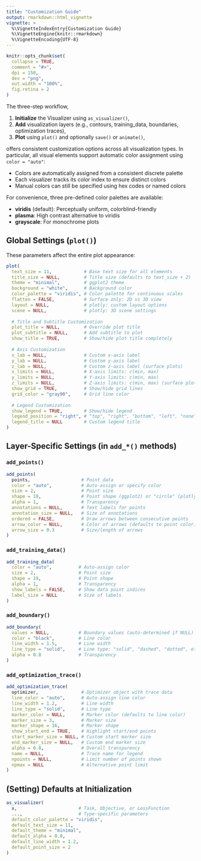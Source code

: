 ```yaml
---
title: "Customization Guide"
output: rmarkdown::html_vignette
vignette: >
  %\VignetteIndexEntry{Customization Guide}
  %\VignetteEngine{knitr::rmarkdown}
  %\VignetteEncoding{UTF-8}
---
```


```r
knitr::opts_chunk$set(
  collapse = TRUE,
  comment = "#>",
  dpi = 150,
  dev = "png",
  out.width = "100%",
  fig.retina = 2
)
```

The three-step workflow,

1. **Initialize** the Visualizer using `as_visualizer()`,
2. **Add** visualization layers (e.g., contours, training_data, boundaries, optimization traces),
3. **Plot** using `plot()` and optionally `save()` or `animate()`,

offers consistent customization options across all visualization types.
In particular, all visual elements support automatic color assignment using `color = "auto"`:

- Colors are automatically assigned from a consistent discrete palette
- Each visualizer tracks its color index to ensure distinct colors
- Manual colors can still be specified using hex codes or named colors

For convenience, three pre-defined color palettes are available:

- **viridis** (default): Perceptually uniform, colorblind-friendly
- **plasma**: High contrast alternative to viridis
- **grayscale**: For monochrome plots

## Global Settings (`plot()`)

These parameters affect the entire plot appearance:

```r
plot(
  text_size = 11,            # Base text size for all elements
  title_size = NULL,         # Title size (defaults to text_size + 2)
  theme = "minimal",         # ggplot2 theme
  background = "white",      # Background color
  color_palette = "viridis", # Color palette for continuous scales
  flatten = FALSE,           # Surface only: 2D vs 3D view
  layout = NULL,             # plotly: custom layout options
  scene = NULL,              # plotly: 3D scene settings
  
  # Title and Subtitle Customization
  plot_title = NULL,         # Override plot title
  plot_subtitle = NULL,      # Add subtitle to plot
  show_title = TRUE,         # Show/hide plot title completely
  
  # Axis Customization
  x_lab = NULL,              # Custom x-axis label
  y_lab = NULL,              # Custom y-axis label  
  z_lab = NULL,              # Custom z-axis label (surface plots)
  x_limits = NULL,           # X-axis limits: c(min, max)
  y_limits = NULL,           # Y-axis limits: c(min, max)
  z_limits = NULL,           # Z-axis limits: c(min, max) (surface plots)
  show_grid = TRUE,          # Show/hide grid lines
  grid_color = "gray90",     # Grid line color
  
  # Legend Customization
  show_legend = TRUE,        # Show/hide legend
  legend_position = "right", # "top", "right", "bottom", "left", "none"
  legend_title = NULL        # Custom legend title
)
```

## Layer-Specific Settings (in `add_*()` methods)

### `add_points()`
```r
add_points(
  points,                   # Point data
  color = "auto",           # Auto-assign or specify color
  size = 2,                 # Point size
  shape = 19,               # Point shape (ggplot2) or "circle" (plotly)
  alpha = 1,                # Transparency
  annotations = NULL,       # Text labels for points
  annotation_size = NULL,   # Size of annotations
  ordered = FALSE,          # Draw arrows between consecutive points
  arrow_color = NULL,       # Color of arrows (defaults to point color)
  arrow_size = 0.3          # Size/length of arrows
)
```

### `add_training_data()`
```r
add_training_data(
  color = "auto",          # Auto-assign color
  size = 2,                # Point size
  shape = 19,              # Point shape
  alpha = 1,               # Transparency
  show_labels = FALSE,     # Show data point indices
  label_size = NULL        # Size of labels
)
```

### `add_boundary()`
```r
add_boundary(
  values = NULL,           # Boundary values (auto-determined if NULL)
  color = "black",         # Line color
  line_width = 1.5,        # Line width
  line_type = "solid",     # Line type: "solid", "dashed", "dotted", etc.
  alpha = 0.8              # Transparency
)
```

### `add_optimization_trace()`
```r
add_optimization_trace(
  optimizer,                # Optimizer object with trace data
  line_color = "auto",      # Auto-assign line color
  line_width = 1.2,         # Line width
  line_type = "solid",      # Line type
  marker_color = NULL,      # Marker color (defaults to line color)
  marker_size = 3,          # Marker size
  marker_shape = 16,        # Marker shape
  show_start_end = TRUE,    # Highlight start/end points
  start_marker_size = NULL, # Custom start marker size
  end_marker_size = NULL,   # Custom end marker size
  alpha = 0.8,              # Overall transparency
  name = NULL,              # Trace name for legend
  npoints = NULL,           # Limit number of points shown
  npmax = NULL              # Alternative point limit
)
```

## (Setting) Defaults at Initialization
```r
as_visualizer(
  x,                       # Task, Objective, or LossFunction
  ...,                     # Type-specific parameters
  default_color_palette = "viridis",
  default_text_size = 11,
  default_theme = "minimal",
  default_alpha = 0.8,
  default_line_width = 1.2,
  default_point_size = 2
)
```
